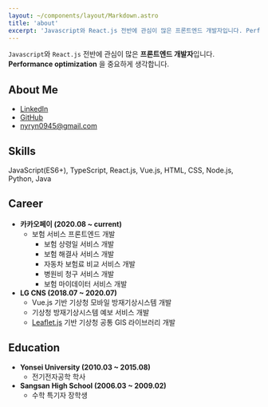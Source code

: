 ```yaml
---
layout: ~/components/layout/Markdown.astro
title: 'about'
excerpt: 'Javascript와 React.js 전반에 관심이 많은 프론트엔드 개발자입니다. Performance optimization 을 중요하게 생각합니다.'
---
```


`Javascript`와 `React.js` 전반에 관심이 많은 **프론트엔드 개발자**입니다.
**Performance optimization** 을 중요하게 생각합니다.

## About Me

- [LinkedIn](https://www.linkedin.com/in/yuri-na-0a29ba137/)
- [GitHub](https://github.com/yrnana)
- nyryn0945@gmail.com

## Skills

JavaScript(ES6+), TypeScript, React.js, Vue.js, HTML, CSS, Node.js, Python, Java

## Career

- **카카오페이 (2020.08 ~ current)**
  - 보험 서비스 프론트엔드 개발
    - 보험 상령일 서비스 개발
    - 보험 해결사 서비스 개발
    - 자동차 보험료 비교 서비스 개발
    - 병원비 청구 서비스 개발
    - 보험 마이데이터 서비스 개발
- **LG CNS (2018.07 ~ 2020.07)**
  - Vue.js 기반 기상청 모바일 방재기상시스템 개발
  - 기상청 방재기상시스템 예보 서비스 개발
  - [Leaflet.js](https://github.com/Leaflet/Leaflet) 기반 기상청 공통 GIS 라이브러리 개발

## Education

- **Yonsei University (2010.03 ~ 2015.08)**
  - 전기전자공학 학사
- **Sangsan High School (2006.03 ~ 2009.02)**
  - 수학 특기자 장학생
